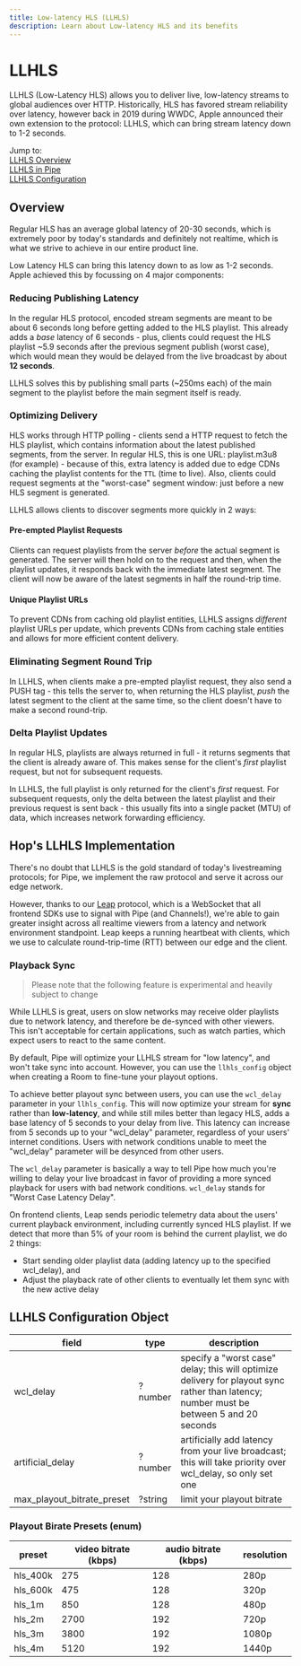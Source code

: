 ```yaml
---
title: Low-latency HLS (LLHLS)
description: Learn about Low-latency HLS and its benefits
---
```


# LLHLS

LLHLS (Low-Latency HLS) allows you to deliver live, low-latency streams to global audiences over HTTP. Historically, HLS has favored stream reliability over latency, however back in 2019 during WWDC, Apple announced their own extension to the protocol: LLHLS, which can bring stream latency down to 1-2 seconds.

Jump to:  
[LLHLS Overview](#overview)  
[LLHLS in Pipe](#hops-llhls-implementation)  
[LLHLS Configuration](#llhls-configuration-object)

## Overview

Regular HLS has an average global latency of 20-30 seconds, which is extremely poor by today's standards and definitely not realtime, which is what we strive to achieve in our entire product line.

Low Latency HLS can bring this latency down to as low as 1-2 seconds. Apple achieved this by focussing on 4 major components:

### Reducing Publishing Latency

In the regular HLS protocol, encoded stream segments are meant to be about 6 seconds long before getting added to the HLS playlist. This already adds a *base* latency of 6 seconds - plus, clients could request the HLS playlist ~5.9 seconds after the previous segment publish (worst case), which would mean they would be delayed from the live broadcast by about **12 seconds**.

LLHLS solves this by publishing small parts (~250ms each) of the main segment to the playlist before the main segment itself is ready.

### Optimizing Delivery

HLS works through HTTP polling - clients send a HTTP request to fetch the HLS playlist, which contains information about the latest published segments, from the server. In regular HLS, this is one URL: playlist.m3u8 (for example) - because of this, extra latency is added due to edge CDNs caching the playlist contents for the `TTL` (time to live). Also, clients could request segments at the "worst-case" segment window: just before a new HLS segment is generated.

LLHLS allows clients to discover segments more quickly in 2 ways:

#### Pre-empted Playlist Requests
Clients can request playlists from the server *before* the actual segment is generated. The server will then hold on to the request and then, when the playlist updates, it responds back with the immediate latest segment. The client will now be aware of the latest segments in half the round-trip time.

#### Unique Playlist URLs
To prevent CDNs from caching old playlist entities, LLHLS assigns *different* playlist URLs per update, which prevents CDNs from caching stale entities and allows for more efficient content delivery.

### Eliminating Segment Round Trip
In LLHLS, when clients make a pre-empted playlist request, they also send a PUSH tag - this tells the server to, when returning the HLS playlist, *push* the latest segment to the client at the same time, so the client doesn't have to make a second round-trip.


### Delta Playlist Updates
In regular HLS, playlists are always returned in full - it returns segments that the client is already aware of. This makes sense for the client's *first* playlist request, but not for subsequent requests.

In LLHLS, the full playlist is only returned for the client's *first* request. For subsequent requests, only the delta between the latest playlist and their previous request is sent back - this usually fits into a single packet (MTU) of data, which increases network forwarding efficiency.

## Hop's LLHLS Implementation
There's no doubt that LLHLS is the gold standard of today's livestreaming protocols; for Pipe, we implement the raw protocol and serve it across our edge network.

However, thanks to our [Leap](/channels/internals/leap) protocol, which is a WebSocket that all frontend SDKs use to signal with Pipe (and Channels!), we're able to gain greater insight across all realtime viewers from a latency and network environment standpoint. Leap keeps a running heartbeat with clients, which we use to calculate round-trip-time (RTT) between our edge and the client.

### Playback Sync

> Please note that the following feature is experimental and heavily subject to change

While LLHLS is great, users on slow networks may receive older playlists due to network latency, and therefore be de-synced with other viewers. This isn't acceptable for certain applications, such as watch parties, which expect users to react to the same content.

By default, Pipe will optimize your LLHLS stream for "low latency", and won't take sync into account. However, you can use the `llhls_config` object when creating a Room to fine-tune your playout options.

To achieve better playout sync between users, you can use the `wcl_delay` parameter in your `llhls_config`. This will now optimize your stream for **sync** rather than **low-latency**, and while still miles better than legacy HLS, adds a base latency of 5 seconds to your delay from live. This latency can increase from 5 seconds up to your "wcl_delay" parameter, regardless of your users' internet conditions. Users with network conditions unable to meet the "wcl_delay" parameter will be desynced from other users.

The `wcl_delay` parameter is basically a way to tell Pipe how much you're willing to delay your live broadcast in favor of providing a more synced playback for users with bad network conditions. `wcl_delay` stands for "Worst Case Latency Delay".

On frontend clients, Leap sends periodic telemetry data about the users' current playback environment, including currently synced HLS playlist. If we detect that more than 5% of your room is behind the current playlist, we do 2 things:

- Start sending older playlist data (adding latency up to the specified wcl_delay), and
- Adjust the playback rate of other clients to eventually let them sync with the new active delay



## LLHLS Configuration Object

| field | type | description |
| ----- | ---- | ----------- |
| wcl_delay | ?number | specify a "worst case" delay; this will optimize delivery for playout sync rather than latency; number must be between 5 and 20 seconds |
| artificial_delay | ?number | artificially add latency from your live broadcast; this will take priority over wcl_delay, so only set one |
| max_playout_bitrate_preset | ?string | limit your playout bitrate |

### Playout Birate Presets (enum)

| preset | video bitrate (kbps) | audio bitrate (kbps) | resolution |
| ------ | ----- | ------ | ---- |
| hls_400k | 275 | 128 | 280p |
| hls_600k | 475 | 128 | 320p |
| hls_1m | 850 | 128 | 480p |
| hls_2m | 2700 | 192 | 720p |
| hls_3m | 3800 | 192 | 1080p |
| hls_4m | 5120 | 192 | 1440p |